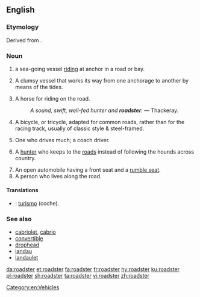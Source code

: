 ==English==

===Etymology===
Derived from {{suffix|road|ster|lang=en}}.

===Noun===
{{en-noun}}

# a sea-going vessel [[ride|riding]] at anchor in a road or bay.
# {{context|nautical|lang=en}} A clumsy vessel that works its way from one anchorage to another by means of the tides.
#: {{rfquotek|Ham. Nav. Encyc.}}
# A horse for riding on the road.
#: ''A sound, swift, well-fed hunter and '''roadster'''.'' &mdash; Thackeray.
# A bicycle, or tricycle, adapted for common roads, rather than for the racing track, usually of classic style & steel-framed.
# {{context|UK|dated|lang=en}} One who drives much; a coach driver.
# {{context|UK|dated|slang|lang=en}} A [[hunter]] who keeps to the [[road]]s instead of following the hounds across country.
# An open automobile having a front seat and a [[rumble seat]].
# A person who lives along the road.

====Translations====
{{trans-top|sea-going vessel}}
{{trans-mid}}
{{trans-bottom}}
{{trans-top|bicycle or tricycle adapted for common roads}}
{{trans-mid}}
{{trans-bottom}}
{{trans-top|open automobile}}
{{trans-mid}}
{{trans-bottom}}

{{checktrans-top|}}
* {{ttbc|es}}: [[turismo]] (coche).
{{trans-mid}}
{{trans-bottom}}

===See also===
* [[cabriolet]], [[cabrio]]
* [[convertible]]
* [[drophead]]
* [[landau]]
* [[landaulet]]

[[Category:en:Vehicles]]

[[da:roadster]]
[[et:roadster]]
[[fa:roadster]]
[[fr:roadster]]
[[hy:roadster]]
[[ku:roadster]]
[[pl:roadster]]
[[sh:roadster]]
[[ta:roadster]]
[[vi:roadster]]
[[zh:roadster]]